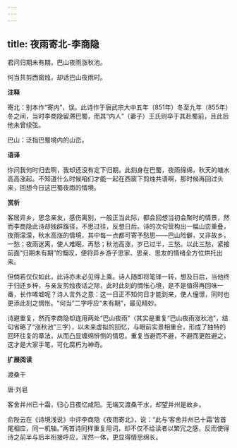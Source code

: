 ```yaml
---
---
---
```

title: 夜雨寄北-李商隐
---

君问归期未有期，巴山夜雨涨秋池。

何当共剪西窗烛，却话巴山夜雨时。

**注释**

寄北：别本作“寄内”，误。此诗作于唐武宗大中五年（851年）冬至九年（855年）冬之间，当时李商隐留滞巴蜀，而其“内人”（妻子）王氏则卒于其赴蜀前，且此后他未曾续弦。

巴山：泛指巴蜀境内的山峦。

**语译**

你问我何时归去啊，我却还没有定下归期，此刻身在巴蜀，夜雨绵绵，秋天的塘水高高涨起。不知道什么时候咱们才能一起在西窗下剪烛共语啊，那时候再回过头来，回想今日这巴蜀夜雨的情境。

**赏析**

客居异乡，思念亲友，感伤离别，一般正当此际，都会回想当初会聚时的情景，然而李商隐此诗却独辟蹊径，不思过往，反想日后。诗的次句营构出一幅山峦重叠，夜雨濛濛，秋水高涨的情境，其中每一点都可寄予愁思——巴山险僻，又非故乡，一愁；夜雨迷离，使人难眠，再愁；秋池高涨，岁已过半，三愁。以此三愁，紧接前面“归期未有期”的慨叹，便将异乡游子思家、思亲、思友的情绪全方位烘托出来。

但倘若仅仅如此，此诗亦未必见得上乘。诗人随即将笔锋一转，想及日后，当他终于归还乡梓，与亲友剪烛夜话之际，此时此刻的惆怅心境，是不是值得再回味一番，长作唏嘘呢？诗人言外之意：这一日正不知何日才能到来，使人憧憬，同时也更添此刻之惆怅。“何当”二字呼应“未有期”，最见精妙。

诗避重复，然而李商隐却连用两处“巴山夜雨”（其实是重复“巴山夜雨涨秋池”，结句省略了“涨秋池”三字），以未来虚拟的回忆，与眼前实景相重合，形成了独特的回环往复的章法，从而凸显缠绵悱恻的情思。重复当避而不避，不避而更胜避之，这才是大家手笔，可化腐朽为神奇。

**扩展阅读**

渡桑干

唐·刘皂

客舍并州已十霜，归心日夜忆咸阳。无端又渡桑干水，却望并州是故乡。

俞陛云在《诗境浅说》中评李商隐《夜雨寄北》，说：“此与‘客舍并州已十霜’皆首尾相应，同一机轴。”两首诗同样重复用词，却不仅不给读者以繁冗之感，反而使得诗之前半与后半衔接呼应，浑然一体，更显得情思绵长。